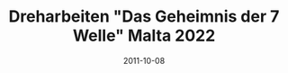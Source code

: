 ---
title: Dreharbeiten "Das Geheimnis der 7 Welle" Malta 2022
date: 2011-10-08
image: "/images/mcv/malta2.jpg"
width: 1500
height: 1125
---